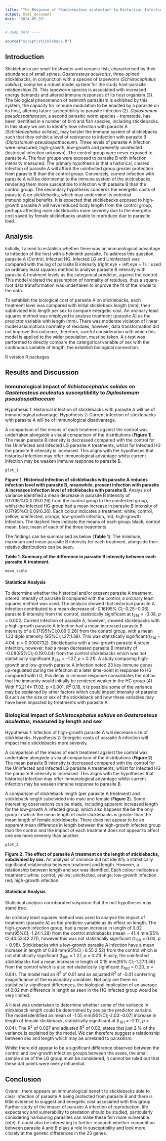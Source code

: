 ```yaml
---
title: "The Response of *Gasterosteus aculeatus* to Historical Infection with *Schistocephalus solidus* Provides Protectective Immunity Against Subsequent Infection with *Diplostomum pseudospathaceum*"
output: html_document
date: "2024-05-20"
---
```


```r
# READ DATA ----

source("script/stickleback.R")

```


## Introduction
Sticklebacks are small freshwater and oceanic fish, characterised by their abundance of small spines. *Gasterosteus aculeatus*, three-spined sticklebacks, in conjunction with a species of tapeworm (*Schistocephalus solidus*), comprise a robust model system for the study host-parasite relationships (1). This tapeworm species is associated with increased energy demands and altered immune responses of its host organism (3). The biological phenomenon of helminth parasitism is exhibited by this system, the capacity for immune modulation to be enacted by a parasite on its host, altering future susceptibility to parasite infection (2). *Diplostomum pseudospathaceum*, a second parasitic worm species - trematode, has been identified in a number of bird and fish species, including sticklebacks. In this study we aim to identify how infection with parasite A (*Schistocephalus solidus*), may bolster the immune system of sticklebacks such that they exhibit a level of resistance to infection with parasite B (*Diplostomum pseudospathaceum*). Three levels of parasite A infection were measured; high-growth, low-growth and presently uninfected (historical infection unknown). The control group were never exposed to parasite A. The four groups were exposed to parasite B with infection intensity measured. The primary hypothesis is that a historical, cleared infection of parasite A will afford the uninfected group greater protection from parasite B than the control group. Conversely, current infection with parasite A will be detrimental to the immune system of the sticklebacks, rendering them more susceptible to infection with parasite B than the control group. The secondary hypothesis concerns the energetic costs of parasite A on sticklebacks, which may undermine its potential immunological benefits. It is expected that sticklebacks exposed to high-growth parasite A will have reduced body length from the control group, perhaps affecting male sticklebacks more severely due to the energetic cost saved by female sticklebacks unable to reproduce due to parasitic load.


## Analysis
Initially, I aimed to establish whether there was an immunological advantage to infection of the host with a helminth parasite. To address this question, parasite A (Control, Infected HG, Infected LG and Uninfected) was compared with the log of parasite B intensity (right eye + left eye + 1). I used an ordinary least squares method to analyse parasite B intensity with parasite A treatment levels as the categorical predictor, against the control. This model violated the assumption of normality of residues, thus a square-root data transformation was undertaken to improve the fit of the model to the data. 

To establish the biological cost of parasite A on sticklebacks, each treatment level was compared with initial stickleback length (mm), then subdivided into length per sex to compare energetic cost. An ordinary least squares method was employed to analyse treatment (parasite A) as the predictor variable with length (mm). There was moderate violation of linear model assumptions normality of residues, however, data transformation did not improve this outcome, therefore, careful consideration with which this model is applied to the wider population, must be taken. A t-test was performed to directly compare the catergorical variable of sex with the continuous variable of length, the establish biological connection.

R version
R packages


## Results and Discussion

### Immunological impact of *Schistocephalus solidus* on *Gasterosteus aculeatus* susceptibility to *Diplostomum pseudospathaceum*
Hypothesis 1: Historical infection of sticklebacks with parasite A will be of immunological advantage. 
Hypothesis 2: Current infection of sticklebacks with parasite A will be of immunological disadvantage.

A comparison of the means of each treatment against the control was undertaken alongside a visual comparison of the distributions (**Figure 1**). The mean parasite B intensity is decreased compared with the control for the Uninfected and Infected LG parasite A treatments, whilst for Infected HG the parasite B intensity is increased. This aligns with the hypotheses that historical infection may offer immunological advantage whilst current infection may be weaken immune response to parasite B. 

```r

plot_1

```

**Figure 1. Historical infection of sticklebacks with parasite A reduces infection level with parasite B, meanwhile, present infection with parasite A increases infection level of sticklebacks with parasite B.** Analysis of variance identified a mean decrease in parasite B intensity of 0.17(95%CI;0.09:0.26) from the control group to the uninfected group, whilst the infected HG group had a mean increase in parasite B intensity of 0.17(95%CI;0.09:0.26). Each colour indicates a treatment: white; control, yellow; uninfected, orange; low-growth infection, red; high-growth infection. The dashed lines indicate the means of each group: black; control mean, blue; mean of each of the three treatments.

The findings can be summarised as below (**Table 1**). The minimum, maximum and mean parasite B intensity for each treatment, alongside their relative distributions can be seen. 

**Table 1. Summary of the difference in parasite B intensity between each parasite A treatment.**
```r

mean_table

```

#### Statistical Analysis
To determine whether the historical and/or present parasite A treatment, altered intensity of parasite B compared with the control, a ordinary least squares method was used. The analysis showed that historical parasite A infection contributed to a mean decrease of -0.16(95% CI;-0.25:-0.06) parasite B intensity from the control, statistically significant at t~214~ = -3.08, *p* = 0.002. Current infection of parasite A, however, showed sticklebacks with a high-growth parasite A infection had a mean increased parasite B intensity of a 0.17(95%CI;0.09:0.26) from the control group, with a mean 1.33 diplo intensity (95%CI;1.27:1.39). This was statistically significant(t~214~ = 4.04, *p* = 0.0000732). 
Sticklebacks with a low-growth parasite A strain infection, however, had a mean decreased parasite B intensity of -0.08(95%CI;-0.19:0.04) from the control sticklebacks which was not statistically significant (t~214~ = -1.27, *p* = 0.21). A study comparing high-growth and low-growth parasite A infection noted 23 key immune genes up-regulated during the infection at a later time-point in response to HG compared with LG, this delay in immune response consolidates the notion that the immunity would initially be rendered weaker in the HG group (4).
With *F*3,214= 17.02, *p* <0.001, R^2^ 0.18, it is possible some of the variance may be explained by other factors which could impact intensity of parasite B such as the size or sex of the stickleback and how these variables may have been impacted by treatments with parasite A.

 


### Biological impact of *Schistocephalus solidus* on *Gasterosteus aculeatus*, measured by length and sex
Hypothesis 1: Infection of high-growth parasite A will decrease size of sticklebacks.
Hypothesis 2: Energetic costs of parasite A infection will impact male sticklebacks more severely.

A comparison of the means of each treatment against the control was undertaken alongside a visual comparison of the distributions (**Figure 2**). The mean parasite B intensity is decreased compared with the control for the Uninfected and Infected LG parasite A treatments, whilst for Infected HG the parasite B intensity is increased. This aligns with the hypotheses that historical infection may offer immunological advantage whilst current infection may be weaken immune response to parasite B.

A comparison of stickleback length (per parasite A treatment) and stickleback length subdivided into male and female (**Figure 2**). Some interesting observations can be made, including apparent increased length for the low-growth A infected group, which also happens the be the only group in which the mean length of male sticklebacks is greater than the mean length of female sticklebacks. There does not appear to be an apparent mean difference in length between the high-growth infected group than the control and the impact of each treatment does not appear to affect one sex more severely than another. 

```r

plot_3

```

**Figure 2. The effect of parasite A treatment on the length of sticklebacks, subdivided by sex.** An analysis of variance did not identify a statistically significant relationship between treatment and length. However, a relationship between length and sex was identified. Each colour indicates a treatment: white; control, yellow; uninfected, orange; low-growth infection, red; high-growth infection.


#### Statistical Analysis
Statistical analysis corroborated suspicion that the null hypotheses may stand true. 

An ordinary least squares method was used to analyse the impact of treatment (parasite A) as the predictor variable as its effect on length. The high-growth infection group, had a mean increase in length of 0.02 mm(95%CI;-1.24:1.28) from the control sticklebacks (mean = 41.4 mm(95% CI;40.53:42.27)), however this was not statistically significant (t~160~ = 0.03, *p* = 0.98). Sticklebacks with a low-growth parasite A infection have a mean increase in length of 0.98 mm(95%CI;-0.55:2.52) from the control which is not statistically significant (t~160~ = 1.27, *p* = 0.21). Finally, the uninfected sticklebacks had a mean increase in length of 0.15 mm(95% CI;-1.27:1.56) from the control which is also not statistically significant (t~160~ = 0.20, *p* = 0.84). The model had an R^2^ of 0.01 and an adjusted R^2^ of -0.01 conferring insignificance of the explanatory variables. Not only are there no statistically significant differences, the biological implication of an average of 0.02 mm difference in length as seen in the HG infected group would be very limited.

A t-test was undertaken to determine whether some of the variance in stickleback length could be determined by sex as the predictor variable. The model identified an mean of -1.05 mm(95%CI;-2.03:-0.07) increase in length of female stickleback, statistically significant at (t~161~ = -2.12, *p* = 0.04). The R^2^ of 0.027 and adjusted R^2^ of 0.02, states that just 2 % of the variance is explained by the model. We can therefore suggest a relationship between sex and length which may be unrelated to parasitism. 

Whilst there did appear to be a significant difference observed between the control and low-growth infection groups between the sexes, the small sample size of the LG group must be considered, it cannot be ruled out that these dat points were overly influential.



## Conclusion 
Overall, there appears an immunological benefit to sticklebacks able to clear infection of parasite A being protected from parasite B and there is little evidence to suggest and energetic cost associated with this group. Further study of the impact of parasite A infection of reproduction, life expectancy and vulnerability to predation should be studied, particularly conisdering harbouring parasites can make these fish more vulnerable (cite). It could also be interesting to furhter research whether competition between parasite A and B plays a role in susceptibility and look more closely at the genetic differences in the 23 genes.


